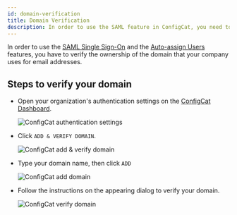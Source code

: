 ```yaml
---
id: domain-verification
title: Domain Verification
description: In order to use the SAML feature in ConfigCat, you need to verify your domain. Here is a step-by-step guide on how to do that.
---
```


In order to use the [SAML Single Sign-On](../../advanced/team-management/saml/overview.mdx) and the [Auto-assign Users](auto-assign-users.mdx) features, you have to verify the ownership of the domain that your company uses for email addresses.

## Steps to verify your domain

- Open your organization's authentication settings on the <a href="https://app.configcat.com/organization/authentication" target="_blank">ConfigCat Dashboard</a>.

  <img className="bordered-img" src="/docs/assets/saml/dashboard/authentication.png" alt="ConfigCat authentication settings" decoding="async" loading="lazy"/>

- Click `ADD & VERIFY DOMAIN`.

  <img className="bordered-img" src="/docs/assets/saml/dashboard/add_domain_new.png" alt="ConfigCat add & verify domain" decoding="async" loading="lazy"/>

- Type your domain name, then click `ADD`

  <img className="bordered-img" src="/docs/assets/saml/dashboard/domain_name_new.png" alt="ConfigCat add domain" decoding="async" loading="lazy"/>

- Follow the instructions on the appearing dialog to verify your domain.

  <img className="bordered-img" src="/docs/assets/saml/dashboard/verify_domain_new.png" alt="ConfigCat verify domain" decoding="async" loading="lazy"/>
